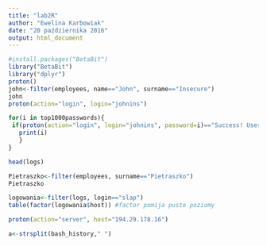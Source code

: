 ---
title: "lab2R"
author: "Ewelina Karbowiak"
date: "20 października 2016"
output: html_document
---



```{r,message=FALSE,warning=FALSE}
#install.packages("BetaBit")
library("BetaBit")
library("dplyr")
proton()
john<-filter(employees, name=="John", surname=="Insecure")
john
proton(action="login", login="johnins")

for(i in top1000passwords){
 if(proton(action="login", login="johnins", password=i)=="Success! User is logged in!"){
   print(i)
   }
}

head(logs)

Pietraszko<-filter(employees, surname=="Pietraszko")
Pietraszko

logowania<-filter(logs, login=="slap")
table(factor(logowania$host)) #factor pomija puste poziomy

proton(action="server", host="194.29.178.16")

a<-strsplit(bash_history," ")


```





```{r}

```


